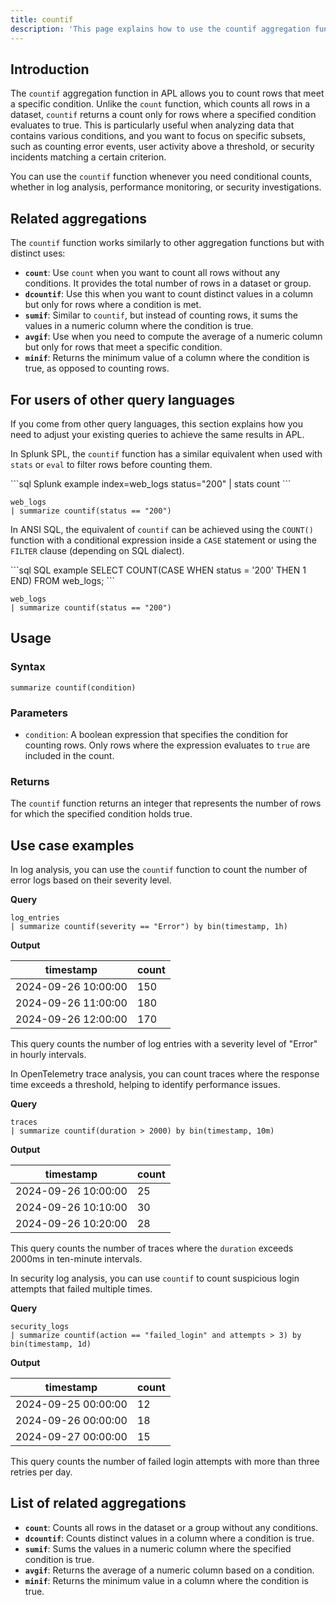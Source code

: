 ```yaml
---
title: countif
description: 'This page explains how to use the countif aggregation function in APL.'
---
```


## Introduction

The `countif` aggregation function in APL allows you to count rows that meet a specific condition. Unlike the `count` function, which counts all rows in a dataset, `countif` returns a count only for rows where a specified condition evaluates to true. This is particularly useful when analyzing data that contains various conditions, and you want to focus on specific subsets, such as counting error events, user activity above a threshold, or security incidents matching a certain criterion.

You can use the `countif` function whenever you need conditional counts, whether in log analysis, performance monitoring, or security investigations.

## Related aggregations

The `countif` function works similarly to other aggregation functions but with distinct uses:

- **`count`**: Use `count` when you want to count all rows without any conditions. It provides the total number of rows in a dataset or group.
- **`dcountif`**: Use this when you want to count distinct values in a column but only for rows where a condition is met.
- **`sumif`**: Similar to `countif`, but instead of counting rows, it sums the values in a numeric column where the condition is true.
- **`avgif`**: Use when you need to compute the average of a numeric column but only for rows that meet a specific condition.
- **`minif`**: Returns the minimum value of a column where the condition is true, as opposed to counting rows.

## For users of other query languages

If you come from other query languages, this section explains how you need to adjust your existing queries to achieve the same results in APL.

<AccordionGroup>
<Accordion title="Splunk SPL users">

In Splunk SPL, the `countif` function has a similar equivalent when used with `stats` or `eval` to filter rows before counting them.

<CodeGroup>
```sql Splunk example
index=web_logs status="200" | stats count
```

```kusto APL equivalent
web_logs
| summarize countif(status == "200")
```
</CodeGroup>

</Accordion>
<Accordion title="ANSI SQL users">

In ANSI SQL, the equivalent of `countif` can be achieved using the `COUNT()` function with a conditional expression inside a `CASE` statement or using the `FILTER` clause (depending on SQL dialect).

<CodeGroup>
```sql SQL example
SELECT COUNT(CASE WHEN status = '200' THEN 1 END) FROM web_logs;
```

```kusto APL equivalent
web_logs
| summarize countif(status == "200")
```
</CodeGroup>

</Accordion>
</AccordionGroup>

## Usage

### Syntax

```kusto
summarize countif(condition)
```

### Parameters

- `condition`: A boolean expression that specifies the condition for counting rows. Only rows where the expression evaluates to `true` are included in the count.

### Returns

The `countif` function returns an integer that represents the number of rows for which the specified condition holds true.

## Use case examples

<Tabs>
<Tab title="Log analysis">

In log analysis, you can use the `countif` function to count the number of error logs based on their severity level.

**Query**

```kusto
log_entries
| summarize countif(severity == "Error") by bin(timestamp, 1h)
```

**Output**

| timestamp           | count |
|---------------------|-------|
| 2024-09-26 10:00:00 | 150   |
| 2024-09-26 11:00:00 | 180   |
| 2024-09-26 12:00:00 | 170   |

This query counts the number of log entries with a severity level of "Error" in hourly intervals.

</Tab>
<Tab title="OpenTelemetry traces">

In OpenTelemetry trace analysis, you can count traces where the response time exceeds a threshold, helping to identify performance issues.

**Query**

```kusto
traces
| summarize countif(duration > 2000) by bin(timestamp, 10m)
```

**Output**

| timestamp           | count |
|---------------------|-------|
| 2024-09-26 10:00:00 | 25    |
| 2024-09-26 10:10:00 | 30    |
| 2024-09-26 10:20:00 | 28    |

This query counts the number of traces where the `duration` exceeds 2000ms in ten-minute intervals.

</Tab>
<Tab title="Security logs">

In security log analysis, you can use `countif` to count suspicious login attempts that failed multiple times.

**Query**

```kusto
security_logs
| summarize countif(action == "failed_login" and attempts > 3) by bin(timestamp, 1d)
```

**Output**

| timestamp           | count |
|---------------------|-------|
| 2024-09-25 00:00:00 | 12    |
| 2024-09-26 00:00:00 | 18    |
| 2024-09-27 00:00:00 | 15    |

This query counts the number of failed login attempts with more than three retries per day.

</Tab>
</Tabs>

## List of related aggregations

- **`count`**: Counts all rows in the dataset or a group without any conditions.
- **`dcountif`**: Counts distinct values in a column where a condition is true.
- **`sumif`**: Sums the values in a numeric column where the specified condition is true.
- **`avgif`**: Returns the average of a numeric column based on a condition.
- **`minif`**: Returns the minimum value in a column where the condition is true.